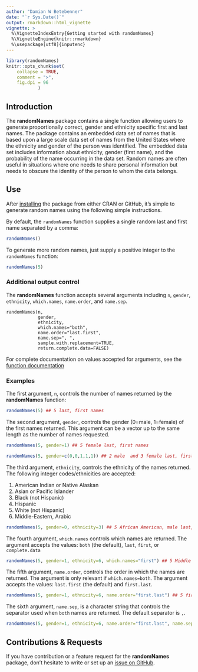 ```yaml
---
author: "Damian W Betebenner"
date: "`r Sys.Date()`"
output: rmarkdown::html_vignette
vignette: >
  %\VignetteIndexEntry{Getting started with randomNames}
  %\VignetteEngine{knitr::rmarkdown}
  %\usepackage[utf8]{inputenc}
---
```


```r
library(randomNames)
knitr::opts_chunk$set(
    collapse = TRUE,
    comment = ">",
    fig.dpi = 96
			)
```

## Introduction

The **randomNames** package contains a single function allowing users to generate proportionally correct, gender and ethnicity specific first
and last names. The package contains an embedded data set of names that is based upon a large scale data set of names from the United States
where the ethnicity and gender of the person was identified. The embedded data set includes information about ethnicity, gender (first name),
and the probability of the name occurring in the data set. Random names are often useful in situations where one needs to share personal information
but needs to obscure the identity of the person to whom the data belongs.


## Use

After [installing](https://dbetebenner.github.io/randomNames/index.html#installation) the package from either CRAN
or GitHub, it's simple to generate random names using the following simple instructions.

By default, the `randomNames` function supplies a single random last and first name separated by a comma:

```r
randomNames()
```

To generate more random names, just supply a positive integer to the `randomNames` function:

```r
randomNames(5)
```


### Additional output control

The **randomNames** function accepts several arguments including `n`, `gender`, `ethnicity`, `which.names`, `name.order`, and `name.sep`.

```
randomNames(n,
            gender,
            ethnicity,
            which.names="both",
            name.order="last.first",
            name.sep=", ",
            sample.with.replacement=TRUE,
            return.complete.data=FALSE)
```

For complete documentation on values accepted for arguments, see the [function documentation](https://CenterForAssessment.github.io/randomNames/reference/randomNames.html)

### Examples

The first argument, `n`, controls the number of names returned by the **randomNames** function:

```r
randomNames(5) ## 5 last, first names
```

The second argument, `gender`, controls the gender (0=male, 1=female) of the first names returned. This argument can be a vector up to the same length as
the number of names requested.

```r
randomNames(5, gender=1) ## 5 female last, first names

randomNames(5, gender=c(0,0,1,1,1)) ## 2 male  and 3 female last, first names
```


The third argument, `ethnicity`, controls the ethnicity of the names returned. The following integer codes/ethnicities are accepted:

1. American Indian or Native Alaskan
2. Asian or Pacific Islander
3. Black (not Hispanic)
4. Hispanic
5. White (not Hispanic)
6. Middle-Eastern, Arabic

```r
randomNames(5, gender=0, ethnicity=3) ## 5 African American, male last, first names
```


The fourth argument, `which.names` controls which names are returned. The argument accepts the values: `both` (the default), `last`, `first`, or `complete.data`

```r
randomNames(5, gender=1, ethnicity=6, which.names="first") ## 5 Middle Eastern/Arabic, female first names
```


The fifth argument, `name.order`, controls the order in which the names are returned. The argument is only relevant if `which.names=both`.
The argument accepts the values: `last.first` (the default) and `first.last`.

```r
randomNames(5, gender=1, ethnicity=6, name.order="first.last") ## 5 first last names
```

The sixth argument, `name.sep`, is a character string that controls the separator used when `both` names are returned. The default separator is `, `.

```r
randomNames(5, gender=1, ethnicity=6, name.order="first.last", name.sep=" ") ## 5 first last names separated by a space
```


## Contributions & Requests

If you have contribution or a feature request for the **randomNames** package, don't hesitate to write or set up an [issue on GitHub](https://github.com/CenterForAssessment/randomNames/issues).
